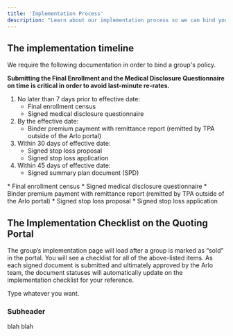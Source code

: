 ```yaml
---
title: 'Implementation Process'
description: "Learn about our implementation process so we can bind your sold group's policy as seamlessly as possible"
---
```


## The implementation timeline
We require the following documentation in order to bind a group's policy. 

<Warning>
  <b>Submitting the Final Enrollment and the Medical Disclosure Questionnaire on time is critical in order to avoid last-minute re-rates.</b>
</Warning>

1. No later than 7 days prior to effective date:  
    * Final enrollment census 
    * Signed medical disclosure questionnaire 
2. By the effective date: 
    * Binder premium payment with remittance report (remitted by TPA outside of the Arlo portal) 
3. Within 30 days of effective date: 
    * Signed stop loss proposal 
    * Signed stop loss application 
4. Within 45 days of effective date: 
    * Signed summary plan document (SPD) 

<Steps>
  <Step title="7 days before the effective date">
    * Final enrollment census 
    * Signed medical disclosure questionnaire 
  </Step>
  <Step title="By the effective date">
    * Binder premium payment with remittance report (remitted by TPA outside of the Arlo portal) 
  </Step>
  <Step title="Within 30 days of effective date">
    * Signed stop loss proposal 
    * Signed stop loss application 
  </Step>
</Steps>


## The Implementation Checklist on the Quoting Portal
The group’s implementation page will load after a group is marked as “sold” in the portal. You will see a checklist for all of the above-listed items. As each signed document is submitted and ultimately approved by the Arlo team, the document statuses will automatically update on the implementation checklist for your reference. 

Type whatever you want.
### Subheader
blah blah
